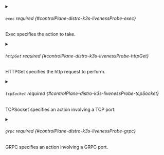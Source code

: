 


<details className="config-field" data-expandable="true">
<summary>

###### `exec` <span className="config-field-required" data-required="false">required</span> <span className="config-field-type"></span> <span className="config-field-default"></span> <span className="config-field-enum"></span> {#controlPlane-distro-k3s-livenessProbe-exec}

Exec specifies the action to take.

</summary>

<PartialExecreference />


</details>



<details className="config-field" data-expandable="true">
<summary>

###### `httpGet` <span className="config-field-required" data-required="false">required</span> <span className="config-field-type"></span> <span className="config-field-default"></span> <span className="config-field-enum"></span> {#controlPlane-distro-k3s-livenessProbe-httpGet}

HTTPGet specifies the http request to perform.

</summary>

<PartialHttpgetreference />


</details>



<details className="config-field" data-expandable="true">
<summary>

###### `tcpSocket` <span className="config-field-required" data-required="false">required</span> <span className="config-field-type"></span> <span className="config-field-default"></span> <span className="config-field-enum"></span> {#controlPlane-distro-k3s-livenessProbe-tcpSocket}

TCPSocket specifies an action involving a TCP port.

</summary>

<PartialTcpsocketreference />


</details>



<details className="config-field" data-expandable="true">
<summary>

###### `grpc` <span className="config-field-required" data-required="false">required</span> <span className="config-field-type"></span> <span className="config-field-default"></span> <span className="config-field-enum"></span> {#controlPlane-distro-k3s-livenessProbe-grpc}

GRPC specifies an action involving a GRPC port.

</summary>

<PartialGrpcreference />


</details>


<PartialInitialdelayseconds />


<PartialTimeoutseconds />


<PartialPeriodseconds />


<PartialSuccessthreshold />


<PartialFailurethreshold />


<PartialTerminationgraceperiodseconds />
